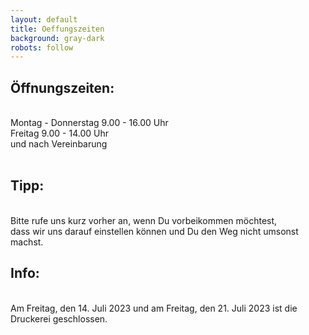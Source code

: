 ```yaml
---
layout: default
title: Oeffungszeiten
background: gray-dark
robots: follow
---
```

<div className="flowing-text">
  <h2>Öffnungszeiten:</h2>
  <br/>
  Montag - Donnerstag 9.00 - 16.00 Uhr
  <br/>Freitag 9.00 - 14.00 Uhr
  <br/>und nach Vereinbarung
  <br/>
  <br/>
  <h2>Tipp:</h2>
  <br/>
  Bitte rufe uns kurz vorher an, wenn Du vorbeikommen möchtest,
  <br/>dass wir uns darauf einstellen können und Du den Weg nicht umsonst machst.
  <br/>
</div>

<div className="flowing-text">
  <h2>Info:</h2>
  <br/>
Am Freitag, den 14. Juli 2023 und am Freitag, den 21. Juli 2023 ist die Druckerei geschlossen.
</div>